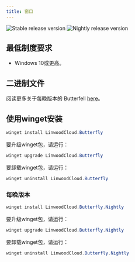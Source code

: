 ```yaml
---
title: 窗口
---
```


![Stable release version](https://img.shields.io/badge/dynamic/yaml?color=c4840d&label=Stable&query=%24.version&url=https%3A%2F%2Fraw.githubusercontent.com%2FLinwoodDev%2Fbutterfly%2Fstable%2Fapp%2Fpubspec.yaml&style=for-the-badge)
![Nightly release version](https://img.shields.io/badge/dynamic/yaml?color=f7d28c&label=Nightly&query=%24.version&url=https%3A%2F%2Fraw.githubusercontent.com%2FLinwoodDev%2Fbutterfly%2Fnightly%2Fapp%2Fpubspec.yaml&style=for-the-badge)



## 最低制度要求

- Windows 10或更高。

## 二进制文件

<Tabs>
<TabItem label="Stable">
  <CardGrid>
    <DownloadButton after="/downloads/post-windows" href="https://github.com/LinwoodDev/butterfly/releases/download/stable/linwood-butterfly-windows-setup-x86_64.exe" title="Setup"/>
    <DownloadButton after="/downloads/post-windows" href="https://github.com/LinwoodDev/butterfly/releases/download/stable/linwood-butterfly-windows-x86_64.zip" title="Portable"/>
  </CardGrid>
</TabItem>
<TabItem label="Nightly">
  <CardGrid>
    <DownloadButton after="/downloads/post-windows" href="https://github.com/LinwoodDev/butterfly/releases/download/nightly/linwood-butterfly-windows-setup-x86_64.exe" title="Setup"/>
    <DownloadButton after="/downloads/post-windows" href="https://github.com/LinwoodDev/butterfly/releases/download/nightly/linwood-butterfly-windows-x86_64.zip" title="Portable"/>
  </CardGrid>
</TabItem>
</Tabs>

阅读更多关于每晚版本的 Butterfell [here](/community/nightly)。

## 使用winget安装

```powershell
winget install LinwoodCloud.Butterfly
```

要升级winget包，请运行：

```powershell
winget upgrade LinwoodCloud.Butterfly
```

要卸载winget包，请运行：

```powershell
winget uninstall LinwoodCloud.Butterfly
```

### 每晚版本

```powershell
winget install LinwoodCloud.Butterfly.Nightly
```

要升级winget包，请运行：

```powershell
winget upgrade LinwoodCloud.Butterfly.Nightly
```

要卸载winget包，请运行：

```powershell
winget uninstall LinwoodCloud.Butterfly.Nightly
```
